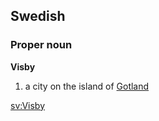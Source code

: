 ==Swedish==


===Proper noun===
'''Visby''' {{n}}
# a city on the island of [[Gotland]]

[[sv:Visby]]
